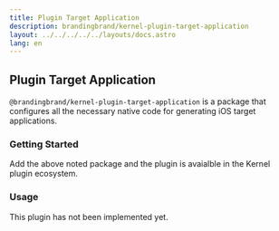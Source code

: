 ```yaml
---
title: Plugin Target Application
description: brandingbrand/kernel-plugin-target-application
layout: ../../../../../layouts/docs.astro
lang: en
---
```



## Plugin Target Application

`@brandingbrand/kernel-plugin-target-application` is a package that configures all the necessary native code for generating iOS target applications.

### Getting Started

<div class="flex w-full my-6">
  <CodeCopy args="yarn add -D @brandingbrand/kernel-plugin-target-application" />
</div>

Add the above noted package and the plugin is avaialble in the Kernel plugin ecosystem.

### Usage

This plugin has not been implemented yet.
